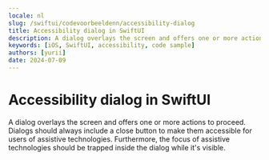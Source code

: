```yaml
---
locale: nl
slug: /swiftui/codevoorbeeldenn/accessibility-dialog
title: Accessibility dialog in SwiftUI
description: A dialog overlays the screen and offers one or more actions to proceed.
keywords: [iOS, SwiftUI, accessibility, code sample]
authors: [yurii]
date: 2024-07-09
---
```


# Accessibility dialog in SwiftUI

A dialog overlays the screen and offers one or more actions to proceed. Dialogs should always include a close button to make them accessible for users of assistive technologies. Furthermore, the focus of assistive technologies should be trapped inside the dialog while it's visible.

<CodeSample id="accessibility-dialog" framework="swiftui" locale="nl"/>
